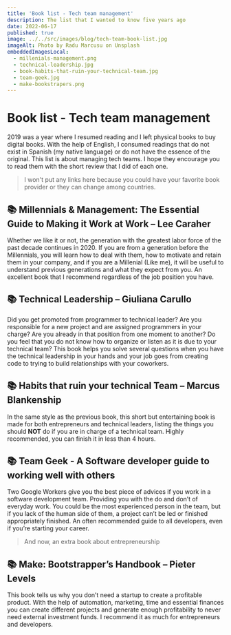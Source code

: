 ```yaml
---
title: 'Book list - Tech team management'
description: The list that I wanted to know five years ago
date: 2022-06-17
published: true
image: ../../src/images/blog/tech-team-book-list.jpg
imageAlt: Photo by Radu Marcusu on Unsplash
embeddedImagesLocal:
  - millenials-management.png
  - technical-leadership.jpg
  - book-habits-that-ruin-your-technical-team.jpg
  - team-geek.jpg
  - make-bookstrapers.png
---
```



# Book list - Tech team management

2019 was a year where I resumed reading and I left physical books to buy digital books. With the help of English, I consumed readings that do not exist in Spanish (my native language) or do not have the essence of the original. This list is about managing tech teams. I hope they encourage you to read them with the short review that I did of each one.

> I won't put any links here because you could have your favorite book provider or they can change among countries.

## 📚 Millennials & Management: The Essential Guide to Making it Work at Work – Lee Caraher

<GatsbyImage image={getImage(props.localImages[0])} alt="Millenials Management" />

Whether we like it or not, the generation with the greatest labor force of the past decade continues in 2020. If you are from a generation before the Millennials, you will learn how to deal with them, how to motivate and retain them in your company, and if you are a Millenial (Like me), it will be useful to understand previous generations and what they expect from you. An excellent book that I recommend regardless of the job position you have.

## 📚 Technical Leadership – Giuliana Carullo

<GatsbyImage image={getImage(props.localImages[1])} alt="Technical leadership" />

Did you get promoted from programmer to technical leader? Are you responsible for a new project and are assigned programmers in your charge? Are you already in that position from one moment to another? Do you feel that you do not know how to organize or listen as it is due to your technical team? This book helps you solve several questions when you have the technical leadership in your hands and your job goes from creating code to trying to build relationships with your coworkers.

## 📚 Habits that ruin your technical Team – Marcus Blankenship

<GatsbyImage image={getImage(props.localImages[2])} alt="Habits that ruin your technical Team – Marcus Blankenship" />

In the same style as the previous book, this short but entertaining book is made for both entrepreneurs and technical leaders, listing the things you should **NOT** do if you are in charge of a technical team. Highly recommended, you can finish it in less than 4 hours.

## 📚 Team Geek - A Software developer guide to working well with others

<GatsbyImage
  image={getImage(props.localImages[3])}
  alt="Team Geek - A Software developer guide to working well with others"
/>

Two Google Workers give you the best piece of advices if you work in a software development team. Providing you with the do and don’t of everyday work. You could be the most experienced person in the team, but if you lack of the human side of them, a project can’t be led or finished appropriately finished. An often recommended guide to all developers, even if you’re starting your career.

> And now, an extra book about entrepreneurship

## 📚 Make: Bootstrapper’s Handbook – Pieter Levels

<GatsbyImage image={getImage(props.localImages[4])} alt="Make: Bootstrapper’s Handbook – Pieter Levels" />

This book tells us why you don’t need a startup to create a profitable product. With the help of automation, marketing, time and essential finances you can create different projects and generate enough profitability to never need external investment funds. I recommend it as much for entrepreneurs and developers.
